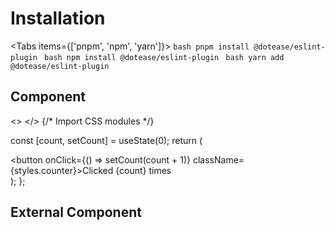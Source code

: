 
# Installation

<Tabs items={['pnpm', 'npm', 'yarn']}>
    <Tab>
        ```bash
        pnpm install @dotease/eslint-plugin
        ```
    </Tab>
    <Tab>
        ```bash
        npm install @dotease/eslint-plugin
        ```
    </Tab>
    <Tab>
        ```bash
        yarn add @dotease/eslint-plugin
        ```
    </Tab>
</Tabs>

## Component


<> <!-- markdownlint-disable-next-line --></>
{/* Import CSS modules */}

  const [count, setCount] = useState(0);
  return (
    <div>
      <button onClick={() => setCount(count + 1)} className={styles.counter}>Clicked {count} times</button>
    </div>
  );
};

<Counter/>

## External Component


<Counters />
